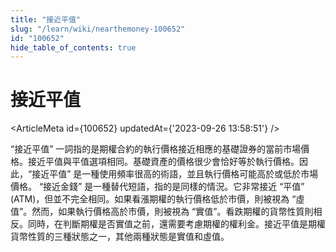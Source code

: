```yaml
---
title: "接近平值"
slug: "/learn/wiki/nearthemoney-100652"
id: "100652"
hide_table_of_contents: true
---
```



# 接近平值

<ArticleMeta id={100652} updatedAt={'2023-09-26 13:58:51'} />
<div className='border-solid border-b border-t-0 my-4 border-[var(--ifm-color-gray-300)]' />

“接近平值” 一詞指的是期權合約的執行價格接近相應的基礎證券的當前市場價格。接近平值與平值選項相同。基礎資產的價格很少會恰好等於執行價格。因此，“接近平值” 是一種使用頻率很高的術語，並且執行價格可能高於或低於市場價格。 “接近金錢” 是一種替代短語，指的是同樣的情況。它非常接近 “平值” (ATM)，但並不完全相同。如果看漲期權的執行價格低於市價，則被視為 “虛值”。然而，如果執行價格高於市價，則被視為 “實值”。看跌期權的貨幣性質則相反。同時，在判斷期權是否實值之前，還需要考慮期權的權利金。接近平值是期權貨幣性質的三種狀態之一，其他兩種狀態是實值和虛值。
